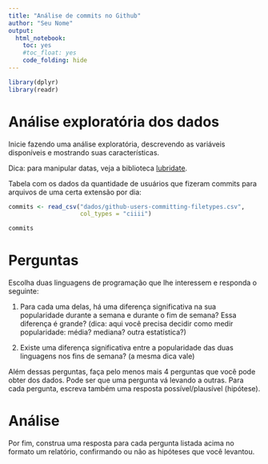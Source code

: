 ```yaml
---
title: "Análise de commits no Github"
author: "Seu Nome"
output:
  html_notebook:
    toc: yes
    #toc_float: yes
    code_folding: hide
---
```


```r
library(dplyr)
library(readr)
```

# Análise exploratória dos dados

Inicie fazendo uma análise exploratória, descrevendo as variáveis disponíveis e
mostrando suas características.

Dica: para manipular datas, veja a biblioteca [lubridate](https://lubridate.tidyverse.org/).

Tabela com os dados da quantidade de usuários que fizeram commits para arquivos de uma certa extensão por dia:

```r
commits <- read_csv("dados/github-users-committing-filetypes.csv",
                    col_types = "ciiii")

commits
```

# Perguntas

Escolha duas linguagens de programação que lhe interessem e responda o seguinte:

1. Para cada uma delas, há uma diferença significativa na sua popularidade durante a semana e durante o fim de semana? Essa diferença é grande? (dica: aqui você precisa decidir como medir popularidade: média? mediana? outra estatística?)

2. Existe uma diferença significativa entre a popularidade das duas linguagens nos fins de semana? (a mesma dica vale)

Além dessas perguntas, faça pelo menos mais 4 perguntas que você pode obter dos dados. Pode ser que uma pergunta vá levando a outras. Para cada pergunta, escreva também uma resposta possível/plausível (hipótese).

# Análise

Por fim, construa uma resposta para cada pergunta listada acima no formato um relatório, confirmando ou não as hipóteses que você levantou.

